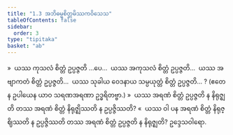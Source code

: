 ```yaml
---
title: "1.3 အဘိဓမ္မစိတ္တမိဿကဝိသေသ"
tableOfContents: false
sidebar:
  order: 3
type: "tipitaka"
basket: "ab"
---
```



<DynamicBreadcrumb />

<Division number="62">

<Paragraph number="255">
»  ယဿ ကုသလံ စိတ္တံ ဥပ္ပဇ္ဇတိ …ပေ…  ယဿ အကုသလံ စိတ္တံ ဥပ္ပဇ္ဇတိ…  ယဿ အဗျာကတံ စိတ္တံ ဥပ္ပဇ္ဇတိ…  ယဿ သုခါယ ဝေဒနာယ သမ္ပယုတ္တံ စိတ္တံ ဥပ္ပဇ္ဇတိ… ?
</Paragraph>

<Paragraph number="256">
(ဧတေန ဥပါယေန ယာဝ သရဏအရဏာ ဥဒ္ဓရိတဗ္ဗာ.)
</Paragraph>

<Paragraph number="257">
»  ယဿ အရဏံ စိတ္တံ ဥပ္ပဇ္ဇတိ န နိရုဇ္ဈတိ တဿ အရဏံ စိတ္တံ နိရုဇ္ဈိဿတိ န ဥပ္ပဇ္ဇိဿတိ?
</Paragraph>

<Paragraph number="258">
«  ယဿ ဝါ ပန အရဏံ စိတ္တံ နိရုဇ္ဈိဿတိ န ဥပ္ပဇ္ဇိဿတိ တဿ အရဏံ စိတ္တံ ဥပ္ပဇ္ဇတိ န နိရုဇ္ဈတိ?

</Paragraph>
</Division>

<Paragraph number="259" type="center">
ဥဒ္ဒေသဝါရော.
</Paragraph>